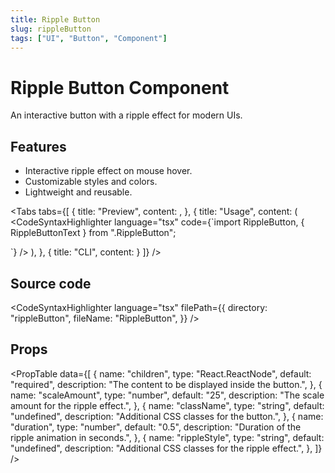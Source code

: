 ```yaml
---
title: Ripple Button
slug: rippleButton
tags: ["UI", "Button", "Component"]
---
```


# Ripple Button Component

An interactive button with a ripple effect for modern UIs.

## Features

- Interactive ripple effect on mouse hover.
- Customizable styles and colors.
- Lightweight and reusable.

<Divider />

<Tabs
  tabs={[
    {
      title: "Preview",
      content: <ComponentPreview componentPath="RippleButton_ex.tsx" />,
    },
    {
      title: "Usage",
      content: (
<CodeSyntaxHighlighter
language="tsx"
code={`import RippleButton, { RippleButtonText } from ".RippleButton";

<RippleButton scaleAmount={25} duration={0.5} rippleStyle="bg-blue-500">
    <RippleButtonText text="Hover me!" />
</RippleButton>
`} />
      ),
    },
    {
  title: "CLI",
  content: <CodeSyntaxHighlighter language="js" code={`npx @sonacode/sonaui-cli add RippleButton`}/>
}
  ]}
/>

## Source code

<CodeSyntaxHighlighter
  language="tsx"
  filePath={{
    directory: "rippleButton",
    fileName: "RippleButton",
  }}
/>

## Props

<PropTable
  data={[
    {
      name: "children",
      type: "React.ReactNode",
      default: "required",
      description: "The content to be displayed inside the button.",
    },
    {
      name: "scaleAmount",
      type: "number",
      default: "25",
      description: "The scale amount for the ripple effect.",
    },
    {
      name: "className",
      type: "string",
      default: "undefined",
      description: "Additional CSS classes for the button.",
    },
    {
      name: "duration",
      type: "number",
      default: "0.5",
      description: "Duration of the ripple animation in seconds.",
    },
    {
      name: "rippleStyle",
      type: "string",
      default: "undefined",
      description: "Additional CSS classes for the ripple effect.",
    },
  ]}
/>

